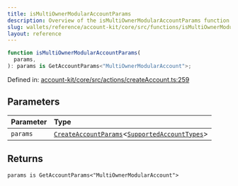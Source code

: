 ```yaml
---
title: isMultiOwnerModularAccountParams
description: Overview of the isMultiOwnerModularAccountParams function
slug: wallets/reference/account-kit/core/src/functions/isMultiOwnerModularAccountParams
layout: reference
---
```


```ts
function isMultiOwnerModularAccountParams(
  params,
): params is GetAccountParams<"MultiOwnerModularAccount">;
```

Defined in: [account-kit/core/src/actions/createAccount.ts:259](https://github.com/alchemyplatform/aa-sdk/blob/923a52171f7246172caf350853843e6680197da9/account-kit/core/src/actions/createAccount.ts#L259)

## Parameters

| Parameter | Type                                                                                                                                    |
| :-------- | :-------------------------------------------------------------------------------------------------------------------------------------- |
| `params`  | [`CreateAccountParams`](../type-aliases/CreateAccountParams.mdx)\<[`SupportedAccountTypes`](../type-aliases/SupportedAccountTypes.mdx)> |

## Returns

`params is GetAccountParams<"MultiOwnerModularAccount">`
